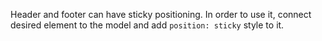 Header and footer can have sticky positioning. In order to use it,
connect desired element to the model
and add `position: sticky` style to it.
